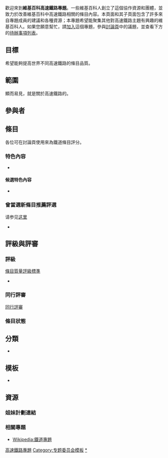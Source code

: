 {{维基专题状态}}<!-- {{维基专题状态|WP:捷徑1|WP:捷徑2|portal=主題名稱}}（支援最多5個捷徑和1個主題頁連結）-->
歡迎來到'''維基百科高速鐵路專題'''。一些維基百科人創立了這個協作資源和團體，並致力於改善維基百科中高速鐵路相關的條目內容。本頁面和其子頁面包含了許多來自專題成員的建議和各種資源；本專題希望能聚集其他對高速鐵路主題有興趣的維基百科人。如果您願意幫忙，請[[#參與者|加入]]這個專題，參與[[Wikipedia_talk:高速鐵路專題|討論頁]]中的議題，並查看下方的[[#任務|待辦事項列表]]。

<!-- 可在此插入一張與主題相關的自由版權圖片，建議靠右對齊。 -->
== 目標 ==
希望能夠提高世界不同高速鐵路的條目品質。

== 範圍 ==
顯而易見，就是關於高速鐵路的。


== 參與者 ==
{{Wikipedia:高速鐵路專題/參與者}}

== 條目 ==
{{ArticleAlertbotSubscription|sub=条目状态通告}}

各位可在討論頁使用{{tl|高速鐵路專題}}來為鐵道條目評分。
{{鐵道專題|class=|importance=|category=no}}
{{Articles by Quality|topic=高速鐵路|project=高速鐵路|format=toc}}
{{Articles by Importance|topic=高速鐵路|project=高速鐵路|format=toc}}
=== 特色內容 ===
* 
<!-- 
若主題涵蓋範圍內有包含[[WP:FA|特色條目]]、[[WP:FP|特色圖片]]或[[Wikipedia:特色列表|特色列表]]的條目請列在此處。
-->

==== 候選特色內容 ====
* 
<!-- 
若主題涵蓋範圍內有包含正在參與[[WP:FAC|特色條目評選]]、[[WP:FPC|特色圖片評選]]或[[WP:FLC|特色列表評選]]的條目請列在此處。 
-->

=== 曾當選新條目推薦評選 ===
请参见[[Portal:铁路/你知道吗/存盘|这里]]
*

== 評級與評審 ==
=== 評級===
; [[Wikipedia:条目质量评级标准|條目質量評級標準]]
*

=== 同行評審 ===
; [[WP:PR|同行評審]]

=== 條目狀態 ===

== 分類 ==
<!-- * 在此列出 {{subpages}} 以及 {{category tree|...}} -->
* {{category tree all|高速鐵路|depth=1}}

== 模板 ==
* 
<!-- 
任何與本專題範圍相關的模板可在此列出（專題橫幅、信息框、導航框、用戶信息框、星級勳章等）。
-->

== 資源 ==
=== 姐妹計劃連結 ===
<!-- {{sisterlinks|...}} -->

=== 相關專題 ===
*[[Wikipedia:鐵道專題|Wikipedia:鐵道專題]]
{{Wikipedia policies and guidelines|state=collapsed}}
{{WikiProject Footer}}
[[Category:高速鐵路專題|]]
[[Category:专题委员会模板|Category:专题委员会模板]]
[[Category:专题|*]]